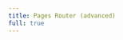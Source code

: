 ```yaml
---
title: Pages Router (advanced)
full: true
---
```



<CodeSandbox
  title="Pages Router (advanced)"
  src="https://codesandbox.io/s/github/amannn/next-intl/tree/main/examples/example-advanced?file=/src/pages/index.tsx"
/>
